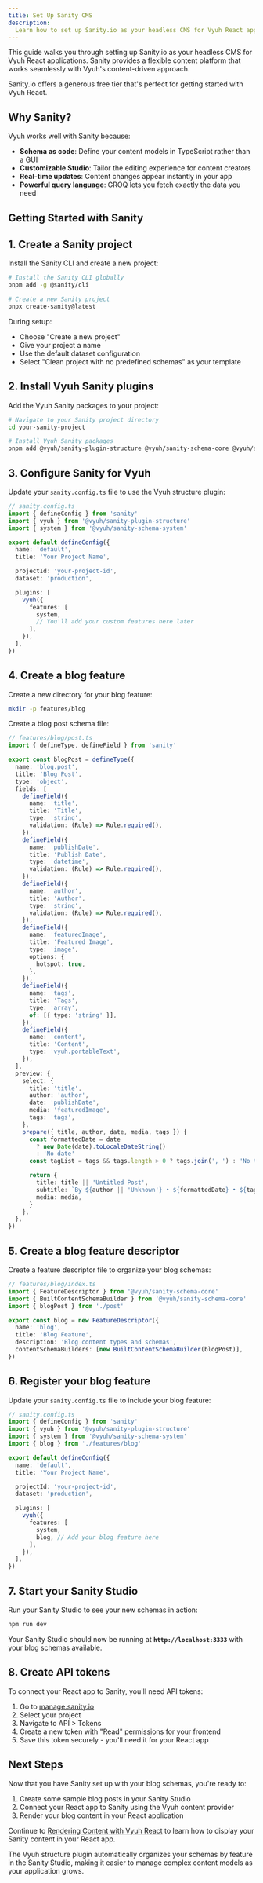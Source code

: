 ```yaml
---
title: Set Up Sanity CMS
description:
  Learn how to set up Sanity.io as your headless CMS for Vyuh React applications
---
```



This guide walks you through setting up Sanity.io as your headless CMS for Vyuh
React applications. Sanity provides a flexible content platform that works
seamlessly with Vyuh's content-driven approach.

<Aside type="tip">
  Sanity.io offers a generous free tier that's perfect for getting started with
  Vyuh React.
</Aside>

## Why Sanity?

Vyuh works well with Sanity because:

- **Schema as code**: Define your content models in TypeScript rather than a GUI
- **Customizable Studio**: Tailor the editing experience for content creators
- **Real-time updates**: Content changes appear instantly in your app
- **Powerful query language**: GROQ lets you fetch exactly the data you need

## Getting Started with Sanity

## 1. Create a Sanity project

Install the Sanity CLI and create a new project:

```bash
# Install the Sanity CLI globally
pnpm add -g @sanity/cli

# Create a new Sanity project
pnpx create-sanity@latest
```

During setup:

- Choose "Create a new project"
- Give your project a name
- Use the default dataset configuration
- Select "Clean project with no predefined schemas" as your template

## 2. Install Vyuh Sanity plugins

Add the Vyuh Sanity packages to your project:

```bash
# Navigate to your Sanity project directory
cd your-sanity-project

# Install Vyuh Sanity packages
pnpm add @vyuh/sanity-plugin-structure @vyuh/sanity-schema-core @vyuh/sanity-schema-system
```

## 3. Configure Sanity for Vyuh

Update your `sanity.config.ts` file to use the Vyuh structure plugin:

```typescript
// sanity.config.ts
import { defineConfig } from 'sanity'
import { vyuh } from '@vyuh/sanity-plugin-structure'
import { system } from '@vyuh/sanity-schema-system'

export default defineConfig({
  name: 'default',
  title: 'Your Project Name',

  projectId: 'your-project-id',
  dataset: 'production',

  plugins: [
    vyuh({
      features: [
        system,
        // You'll add your custom features here later
      ],
    }),
  ],
})
```

## 4. Create a blog feature

Create a new directory for your blog feature:

```bash
mkdir -p features/blog
```

Create a blog post schema file:

```typescript
// features/blog/post.ts
import { defineType, defineField } from 'sanity'

export const blogPost = defineType({
  name: 'blog.post',
  title: 'Blog Post',
  type: 'object',
  fields: [
    defineField({
      name: 'title',
      title: 'Title',
      type: 'string',
      validation: (Rule) => Rule.required(),
    }),
    defineField({
      name: 'publishDate',
      title: 'Publish Date',
      type: 'datetime',
      validation: (Rule) => Rule.required(),
    }),
    defineField({
      name: 'author',
      title: 'Author',
      type: 'string',
      validation: (Rule) => Rule.required(),
    }),
    defineField({
      name: 'featuredImage',
      title: 'Featured Image',
      type: 'image',
      options: {
        hotspot: true,
      },
    }),
    defineField({
      name: 'tags',
      title: 'Tags',
      type: 'array',
      of: [{ type: 'string' }],
    }),
    defineField({
      name: 'content',
      title: 'Content',
      type: 'vyuh.portableText',
    }),
  ],
  preview: {
    select: {
      title: 'title',
      author: 'author',
      date: 'publishDate',
      media: 'featuredImage',
      tags: 'tags',
    },
    prepare({ title, author, date, media, tags }) {
      const formattedDate = date
        ? new Date(date).toLocaleDateString()
        : 'No date'
      const tagList = tags && tags.length > 0 ? tags.join(', ') : 'No tags'

      return {
        title: title || 'Untitled Post',
        subtitle: `By ${author || 'Unknown'} • ${formattedDate} • ${tagList}`,
        media: media,
      }
    },
  },
})
```

## 5. Create a blog feature descriptor

Create a feature descriptor file to organize your blog schemas:

```typescript
// features/blog/index.ts
import { FeatureDescriptor } from '@vyuh/sanity-schema-core'
import { BuiltContentSchemaBuilder } from '@vyuh/sanity-schema-core'
import { blogPost } from './post'

export const blog = new FeatureDescriptor({
  name: 'blog',
  title: 'Blog Feature',
  description: 'Blog content types and schemas',
  contentSchemaBuilders: [new BuiltContentSchemaBuilder(blogPost)],
})
```

## 6. Register your blog feature

Update your `sanity.config.ts` file to include your blog feature:

```typescript
// sanity.config.ts
import { defineConfig } from 'sanity'
import { vyuh } from '@vyuh/sanity-plugin-structure'
import { system } from '@vyuh/sanity-schema-system'
import { blog } from './features/blog'

export default defineConfig({
  name: 'default',
  title: 'Your Project Name',

  projectId: 'your-project-id',
  dataset: 'production',

  plugins: [
    vyuh({
      features: [
        system,
        blog, // Add your blog feature here
      ],
    }),
  ],
})
```

## 7. Start your Sanity Studio

Run your Sanity Studio to see your new schemas in action:

```bash
npm run dev
```

Your Sanity Studio should now be running at **`http://localhost:3333`** with
your blog schemas available.

## 8. Create API tokens

To connect your React app to Sanity, you'll need API tokens:

1. Go to [manage.sanity.io](https://manage.sanity.io)
2. Select your project
3. Navigate to API > Tokens
4. Create a new token with "Read" permissions for your frontend
5. Save this token securely - you'll need it for your React app

## Next Steps

Now that you have Sanity set up with your blog schemas, you're ready to:

1. Create some sample blog posts in your Sanity Studio
2. Connect your React app to Sanity using the Vyuh content provider
3. Render your blog content in your React application

Continue to [Rendering Content with Vyuh React](/react/guides/rendering-content)
to learn how to display your Sanity content in your React app.

<Aside type="note">
  The Vyuh structure plugin automatically organizes your schemas by feature in
  the Sanity Studio, making it easier to manage complex content models as your
  application grows.
</Aside>
